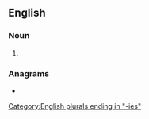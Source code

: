 ==English==

===Noun===
{{head|en|noun form}}

# {{plural of|ditty|lang=en}}

===Anagrams===
* {{anagrams|en|a=deiistt|dietist|tidiest}}

[[Category:English plurals ending in "-ies"]]